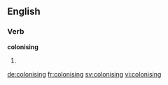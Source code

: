 
==English==

===Verb===
'''colonising'''

# {{present participle of|colonise}}

[[de:colonising]]
[[fr:colonising]]
[[sv:colonising]]
[[vi:colonising]]